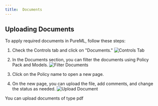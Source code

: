 ```yaml
---
title:  Documents 
---
```


## Uploading Documents 

To apply required documents in PureML, follow these steps:

1. Check the Controls tab and click on "Documents." ![Controls Tab](../images/dashboard.png)


2. In the Documents section, you can filter the documents using Policy Pack and Models. ![Filter Documents](../images/documents1.png)

3. Click on the Policy name to open a new page.
4. On the new page, you can upload the file, add comments, and change the status as needed. ![Upload Document](../images/documents2.png)


<Info>
You can upload documents of type pdf
</Info>
